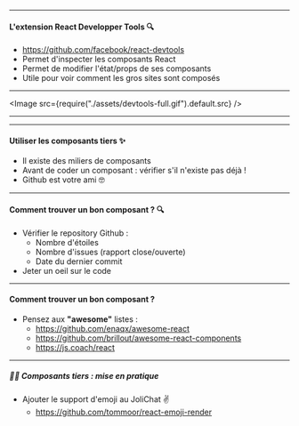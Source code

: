 
<Slides title="Debug avec React" course="Formation React">

<ChapterHeading title="Debug avec React" />

---

<SlideHeader slideTitle="React dev tools" />

#### L'extension React Developper Tools 🔍

- https://github.com/facebook/react-devtools
- Permet d'inspecter les composants React
- Permet de modifier l'état/props de ses composants
- Utile pour voir comment les gros sites sont composés

---

<SlideHeader slideTitle="React dev tools" />

<Image src={require("./assets/devtools-full.gif").default.src} />

---

<ChapterHeading title="Installer un composant tiers" />

---

<SlideHeader slideTitle="Installer un composant tiers" />

#### Utiliser les composants tiers ✨

- Il existe des miliers de composants
- Avant de coder un composant : vérifier s'il n'existe pas déjà !
- Github est votre ami 🤓

---

<SlideHeader slideTitle="Installer un composant tiers" />

#### Comment trouver un bon composant ? 🔍

- Vérifier le repository Github :
  - Nombre d'étoiles
  - Nombre d'issues (rapport close/ouverte)
  - Date du dernier commit
- Jeter un oeil sur le code

---

<SlideHeader slideTitle="Installer un composant tiers" />

#### Comment trouver un bon composant ?

- Pensez aux **"awesome"** listes :
  - https://github.com/enaqx/awesome-react
  - https://github.com/brillout/awesome-react-components
  - https://js.coach/react

---

<SlideHeader slideTitle="Mise en pratique : composant tiers" />

##### 📐🤓 <b>Composants tiers</b> : mise en pratique

- Ajouter le support d'emoji au JoliChat ✌
  - https://github.com/tommoor/react-emoji-render

</Slides>
